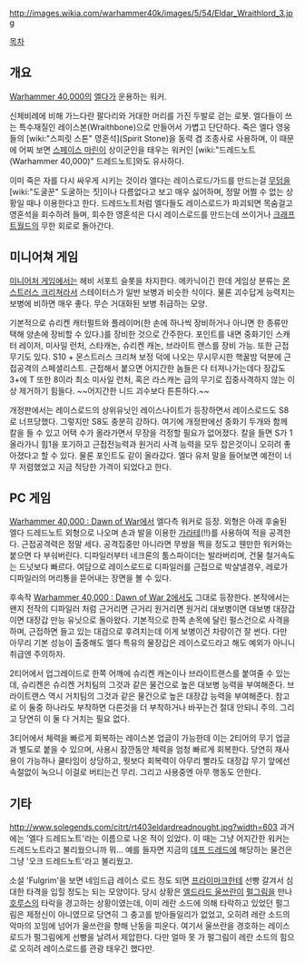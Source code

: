 {{{+1 '''Wraithlord'''}}}

http://images.wikia.com/warhammer40k/images/5/54/Eldar_Wraithlord_3.jpg

[[목차]]

== 개요 ==
[[Warhammer 40,000]]의 [[엘다]]가 운용하는 워커. 

신체비례에 비해 가느다란 팔다리와 거대한 머리를 가진 두발로 걷는 로봇. 엘다들이 쓰는 특수재질인 레이스본(Wraithbone)으로 만들어서 가볍고 단단하다. 죽은 엘다 영웅들의 [wiki:"스피릿 스톤" 영혼석](Spirit Stone)을 동력 겸 조종사로 사용하며, 이 때문에 어찌 보면 [[스페이스 마린]]이 상이군인을 태우는 워커인 [wiki:"드레드노트(Warhammer 40,000)" 드레드노트]와도 유사하다.

이미 죽은 자를 다시 싸우게 시키는 것이라 엘다는 레이스로드/가드를 만드는걸 [[무덤]]을 [wiki:"도굴꾼" 도굴하는 짓]이나 다름없다고 보고 매우 싫어하며, 정말 어쩔 수 없는 상황일 때나 이용한다고 한다. 드레드노트처럼 엘다들도 레이스로드가 파괴되면 목숨걸고 영혼석을 회수하려 들며, 회수한 영혼석은 다시 레이스로드를 만드는데 쓰이거나 [[크래프트월드]]의 무한 회로로 돌아간다.

== 미니어쳐 게임 ==
[[미니어처 게임]]에서는 헤비 서포트 슬롯을 차지한다. 메카닉이긴 한데 게임상 분류는 [[몬스트러스 크리쳐]]라서 스테이터스가 일반 보병과 비슷한 식이다. 물론 괴수답게 능력치는 보병에 비하면 매우 좋다. 무슨 거대화된 보병 취급하는 모양. 

기본적으로 슈리켄 캐터펄트와 플레이머(한 손에 하나씩 장비하거나 아니면 한 종류만 택해 양손에 장비할 수 있다.)를 장비한 것으로 간주한다. 포인트를 내면 중화기인 스캐터 레이저, 미사일 런처, 스타캐논, 슈리켄 캐논, 브라이트 랜스를 장비 가능. 또한 근접 무기도 있다. S10 + 몬스트러스 크리쳐 보정 덕에 나오는 무시무시한 핵꿀밤 덕분에 근접공격의 스페셜리스트. 근접해서 붙으면 어지간한 놈들은 다 터져나가는데다 장갑도 3+에 T 또한 8이라 최소 미사일 런처, 혹은 라스캐논 급의 무기로 집중사격하지 않는 이상 제거하기 힘들다. ~~어지간한 니드 괴수보다 튼튼하다.~~

개정판에서는 레이스로드의 상위유닛인 레이스나이트가 등장하면서 레이스로드도 S8로 너프당했다. 그렇지만 S8도 충분히 강하다.
여기에 개정판에선 중화기 두개와 함께 칼을 들 수 있고 어택 수가 올라가면서 무장을 걱정할 필요가 없어졌다.
칼을 들면 S가 1 올라가니 힘1을 포기하고 근접전능력과 원거리 사격 능력을 모두 잡은것이니 오히려 좋아졌다고 할 수 있다. 물론 포인트도 같이 올라갔다. 엘다 유저 말을 들어보면 예전이 너무 저렴했었고 지금 적당한 가격이 되었다고 한다.

== PC 게임 ==
{{{#!html
<iframe width="640" height="480" src="//www.youtube.com/embed/xgtOGPBWoDU" frameborder="0" allowfullscreen></iframe>
}}}

[[Warhammer 40,000 : Dawn of War]]에서 엘다측 워커로 등장. 외형은 아래 후술된 엘다 드레드노트 외형으로 나오며 손과 발을 이용한 [[가라테]](!!)를 사용하여 적을 공격한다. 근접공격력은 정말 세다. 공격집중만 아니라면 무쌍을 찍을 정도고 웬만한 워커와는 붙으면 다 부숴버린다. 디파일러부터 네크론의 툼스파이더는 발라버리며, 건물 철거속도는 드넛보다 빠르다. 여담으로 레이스로드로 디파일러를 근접으로 박살낼경우, 레로가 디파일러의 머리통을 뜯어내는 장면을 볼 수 있다.

후속작 [[Warhammer 40,000 : Dawn of War 2]]에서도 그대로 등장한다. 본작에서는 왠지 전작의 디파일러 처럼 근거리면 근거리 원거리면 원거리 대보병이면 대보병 대장갑이면 대장갑 만능 유닛으로 돌아왔다. 기본적으로 한쪽 손목에 달린 펄스건으로 사격을 하며, 근접하면 들고 있는 대검으로 후려치는데 이게 보병이건 차량이건 잘 썬다. 다만 아무리 기본 성능이 출중해도 엘다 특유의 물장갑은 레이스로드라고 해도 예외가 아니니 취급엔 주의하자.

2티어에서 업그레이드로 한쪽 어깨에 슈리켄 캐논이나 브라이트랜스를 붙여줄 수 있는데, 슈리켄은 슈리켄 거치팀의 그것과 같은 물건으로 높은 대보병 능력을 부여해준다. 브라이트랜스 역시 거치팀의 그것과 같은 물건으로 높은 대장갑 능력을 부여해준다. 참고로 이 둘중 하나라도 부착하면 다른것을 더 부착하거나 바꾸는건 절대 안되니 주의. 그리고 당연히 이 둘 다 거치는 필요 없다.

3티어에서 체력을 빠르게 회복하는 레이스본 업글이 가능한데 이는 2티어의 무기 업글과 별도로 붙을 수 있으며, 사용시 잠깐동안 체력을 엄청 빠르게 회복한다. 당연히 재사용이 가능하나 쿨타임이 상당하고, 뭣보다 회복력이 아무리 빨라도 대장갑 무기 앞에선 속절없이 녹으니 이걸로 버티는건 무리. 그리고 사용중엔 아무 행동도 안한다.

== 기타 ==
http://www.solegends.com/citrt/rt403eldardreadnought.jpg?width=603
과거에는 '엘다 드레드노트'라는 이름으로 나온 적이 있었다. 이 때는 그냥 어지간한 워커는 드레드노트라고 불리웠으니까 뭐... 예를 들자면 지금의 [[데프 드레드]]에 해당하는 물건은 그냥 '오크 드레드노트'라고 불리웠고.

소설 'Fulgrim'을 보면 네임드급 레이스 로드 정도 되면 [[프라이마크]]한테 선빵 갈겨서 심대한 타격을 입힐 정도는 되는 모양이다. 당시 상황은 [[엘드라드 울쓰란]]이 [[펄그림]]을 만나 [[호루스]]의 타락을 경고하는 상황이였는데, 이미 레란 소드에 의해 타락하고 있었던 펄그림은 제정신이 아니였므로 당연히 그 충고를 받아들일리가 없었고, 오히려 레란 소드의 악마의 꼬임에 넘어가 울쓰란을 향해 난동을 피운다. 여기서 울쓰란을 경호하는 레이스로드가 펄그림에게 선빵을 날려서 제압한다. 다만 얼마 못 가 펄그림이 레란 소드의 힘으로 오히려 레이스로드를 관광 태우긴 했다만.
